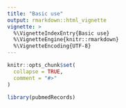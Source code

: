 ```yaml
---
title: "Basic use"
output: rmarkdown::html_vignette
vignette: >
  %\VignetteIndexEntry{Basic use}
  %\VignetteEngine{knitr::rmarkdown}
  %\VignetteEncoding{UTF-8}
---
```


```r
knitr::opts_chunk$set(
  collapse = TRUE,
  comment = "#>"
)
```

```r
library(pubmedRecords)
```

